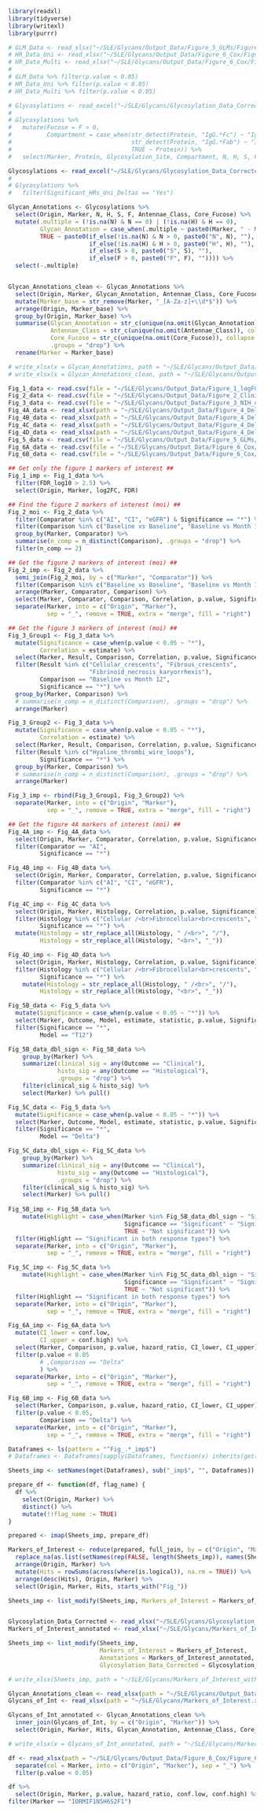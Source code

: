 ```r
library(readxl)
library(tidyverse)
library(writexl)
library(purrr)

```

```r

# GLM_Data <- read_xlsx("~/SLE/Glycans/Output_Data/Figure_5_GLMs/Figure_5_GLM_Firth_Delta.xlsx")
# HR_Data_Uni <- read_xlsx("~/SLE/Glycans/Output_Data/Figure_6_Cox/Figure_6_Cox_Univariable.xlsx")
# HR_Data_Multi <- read_xlsx("~/SLE/Glycans/Output_Data/Figure_6_Cox/Figure_6_Cox_Multivariable_Sign_Markers_Firth.xlsx")
# 
# GLM_Data %>% filter(p.value < 0.05)
# HR_Data_Uni %>% filter(p.value < 0.05) 
# HR_Data_Multi %>% filter(p.value < 0.05) 

```

```r

# Glycosylations <- read_excel("~/SLE/Glycans/Glycosylation_Data_Corrected.xlsx") 
# 
# Glycosylations %>%
#   mutate(Fucose = F > 0,
#          Compartment = case_when(str_detect(Protein, "IgG.*Fc") ~ "IgG_Fc",
#                                  str_detect(Protein, "IgG.*Fab") ~ "IgG_Fab", 
#                                  TRUE ~ Protein)) %>%
#   select(Marker, Protein, Glycosylation_Site, Compartment, N, H, S, F, Fucose, Antennae_Class)


```

```r

Glycosylations <- read_excel("~/SLE/Glycans/Glycosylation_Data_Corrected.xlsx")
# 
# Glycosylations %>% 
#   filter(Significant_HRs_Uni_Deltas == "Yes")

```

```r

Glycan_Annotations <- Glycosylations %>%
  select(Origin, Marker, N, H, S, F, Antennae_Class, Core_Fucose) %>%
  mutate(.multiple = (!is.na(N) & N == 0) | (!is.na(H) & H == 0),
         Glycan_Annotation = case_when(.multiple ~ paste0(Marker, " - Multiple Structures"),
         TRUE ~ paste0(if_else(!is.na(N) & N > 0, paste0("N", N), ""),
                       if_else(!is.na(H) & H > 0, paste0("H", H), ""),
                       if_else(S > 0, paste0("S", S), ""),
                       if_else(F > 0, paste0("F", F), "")))) %>%
  select(-.multiple)


Glycan_Annotations_clean <- Glycan_Annotations %>% 
  select(Origin, Marker, Glycan_Annotation, Antennae_Class, Core_Fucose) %>% 
  mutate(Marker_base = str_remove(Marker, "_[A-Za-z]+\\d*$")) %>%
  arrange(Origin, Marker_base) %>%
  group_by(Origin, Marker_base) %>%
  summarise(Glycan_Annotation = str_c(unique(na.omit(Glycan_Annotation)), collapse = " / "),
            Antennae_Class = str_c(unique(na.omit(Antennae_Class)), collapse = " / "),
            Core_Fucose = str_c(unique(na.omit(Core_Fucose)), collapse = " / "),
            .groups = "drop") %>% 
  rename(Marker = Marker_base)

# write_xlsx(x = Glycan_Annotations, path = "~/SLE/Glycans/Output_Data/Gl_annotations.xlsx")
# write_xlsx(x = Glycan_Annotations_clean, path = "~/SLE/Glycans/Output_Data/Gl_annotations_clean.xlsx")

```

```r

Fig_1_data <- read.csv(file = "~/SLE/Glycans/Output_Data/Figure_1_logFC/Figure_1_Glycans_volcano.csv")
Fig_2_data <- read.csv(file = "~/SLE/Glycans/Output_Data/Figure_2_Clinical_Cors/Figure_2_Glycan_Clinical_Correlations.csv")
Fig_3_data <- read.csv(file = "~/SLE/Glycans/Output_Data/Figure_3_NIH_cors/Glycan_NIH_Correlations.csv")
Fig_4A_data <- read_xlsx(path = "~/SLE/Glycans/Output_Data/Figure_4_Delta_Cors/Figure_4_Glycan_Delta_Clinical_Delta_Correlations.xlsx")
Fig_4B_data <- read_xlsx(path = "~/SLE/Glycans/Output_Data/Figure_4_Delta_Cors/Figure_4_Glycan_Delta_Clinical_M12_Correlations.xlsx")
Fig_4C_data <- read_xlsx(path = "~/SLE/Glycans/Output_Data/Figure_4_Delta_Cors/Figure_4_Glycan_Delta_NIH_Baseline_Correlations.xlsx")
Fig_4D_data <- read_xlsx(path = "~/SLE/Glycans/Output_Data/Figure_4_Delta_Cors/Figure_4_Glycan_Delta_NIH_Month12_Correlations.xlsx")
Fig_5_data <- read.csv(file = "~/SLE/Glycans/Output_Data/Figure_5_GLMs/GLM_Firth.csv")
Fig_6A_data <- read.csv(file = "~/SLE/Glycans/Output_Data/Figure_6_Cox/Cox_Univariate.csv")
Fig_6B_data <- read.csv(file = "~/SLE/Glycans/Output_Data/Figure_6_Cox/Cox_Multivariate_Sign_Markers_Firth.csv")

```

```r
## Get only the figure 1 markers of interest ##
Fig_1_imp <- Fig_1_data %>% 
  filter(FDR_log10 > 2.5) %>% 
  select(Origin, Marker, log2FC, FDR)

## Find the figure 2 markers of interest (moi) ##
Fig_2_moi <- Fig_2_data %>% 
  filter(Comparator %in% c("AI", "CI", "eGFR") & Significance == "*") %>% 
  filter(Comparison %in% c("Baseline vs Baseline", "Baseline vs Month 12")) %>% 
  group_by(Marker, Comparator) %>% 
  summarise(n_comp = n_distinct(Comparison), .groups = "drop") %>% 
  filter(n_comp == 2)

## Get the figure 2 markers of interest (moi) ##
Fig_2_imp <- Fig_2_data %>% 
  semi_join(Fig_2_moi, by = c("Marker", "Comparator")) %>% 
  filter(Comparison %in% c("Baseline vs Baseline", "Baseline vs Month 12")) %>% 
  arrange(Marker, Comparator, Comparison) %>% 
  select(Marker, Comparator, Comparison, Correlation, p.value, Significance) %>% 
  separate(Marker, into = c("Origin", "Marker"),
           sep = "_", remove = TRUE, extra = "merge", fill = "right")

## Get the figure 3 markers of interest (moi) ##
Fig_3_Group1 <- Fig_3_data %>% 
  mutate(Significance = case_when(p.value < 0.05 ~ "*"), 
         Correlation = estimate) %>% 
  select(Marker, Result, Comparison, Correlation, p.value, Significance) %>% 
  filter(Result %in% c("Cellular_crescents", "Fibrous_crescents", 
                       "Fibrinoid_necrosis_karyorrhexis"),
         Comparison == "Baseline vs Month 12",
         Significance == "*") %>% 
  group_by(Marker, Comparison) %>% 
  # summarise(n_comp = n_distinct(Comparison), .groups = "drop") %>% 
  arrange(Marker)

Fig_3_Group2 <- Fig_3_data %>% 
  mutate(Significance = case_when(p.value < 0.05 ~ "*"),
         Correlation = estimate) %>% 
  select(Marker, Result, Comparison, Correlation, p.value, Significance) %>% 
  filter(Result %in% c("Hyaline_thrombi_wire_loops"),
         Significance == "*") %>% 
  group_by(Marker, Comparison) %>% 
  # summarise(n_comp = n_distinct(Comparison), .groups = "drop") %>% 
  arrange(Marker)

Fig_3_imp <- rbind(Fig_3_Group1, Fig_3_Group2) %>% 
  separate(Marker, into = c("Origin", "Marker"),
           sep = "_", remove = TRUE, extra = "merge", fill = "right")

## Get the figure 4A markers of interest (moi) ##
Fig_4A_imp <- Fig_4A_data %>% 
  select(Origin, Marker, Comparator, Correlation, p.value, Significance) %>% 
  filter(Comparator == "AI", 
         Significance == "*")

Fig_4B_imp <- Fig_4B_data %>% 
  select(Origin, Marker, Comparator, Correlation, p.value, Significance) %>% 
  filter(Comparator %in% c("AI", "CI", "eGFR"), 
         Significance == "*")

Fig_4C_imp <- Fig_4C_data %>% 
  select(Origin, Marker, Histology, Correlation, p.value, Significance) %>% 
  filter(Histology %in% c("Cellular /<br>Fibrocellular<br>crescents", "Fibrinoid<br>necrosis", "Tubular<br>atrophy"), 
         Significance == "*") %>% 
  mutate(Histology = str_replace_all(Histology, " /<br>", "/"),
         Histology = str_replace_all(Histology, "<br>", "_"))

Fig_4D_imp <- Fig_4D_data %>% 
  select(Origin, Marker, Histology, Correlation, p.value, Significance) %>% 
  filter(Histology %in% c("Cellular /<br>Fibrocellular<br>crescents", "Tubular<br>atrophy"), 
         Significance == "*") %>% 
    mutate(Histology = str_replace_all(Histology, " /<br>", "/"),
         Histology = str_replace_all(Histology, "<br>", "_"))

Fig_5B_data <- Fig_5_data %>% 
  mutate(Significance = case_when(p.value < 0.05 ~ "*")) %>% 
  select(Marker, Outcome, Model, estimate, statistic, p.value, Significance) %>% 
  filter(Significance == "*", 
         Model == "T12")

Fig_5B_data_dbl_sign <- Fig_5B_data %>% 
    group_by(Marker) %>%
    summarize(clinical_sig = any(Outcome == "Clinical"),
              histo_sig = any(Outcome == "Histological"),
              .groups = "drop") %>%
    filter(clinical_sig & histo_sig) %>% 
    select(Marker) %>% pull()

Fig_5C_data <- Fig_5_data %>% 
  mutate(Significance = case_when(p.value < 0.05 ~ "*")) %>% 
  select(Marker, Outcome, Model, estimate, statistic, p.value, Significance) %>% 
  filter(Significance == "*", 
         Model == "Delta")

Fig_5C_data_dbl_sign <- Fig_5C_data %>% 
    group_by(Marker) %>%
    summarize(clinical_sig = any(Outcome == "Clinical"),
              histo_sig = any(Outcome == "Histological"),
              .groups = "drop") %>%
    filter(clinical_sig & histo_sig) %>% 
    select(Marker) %>% pull()
  
Fig_5B_imp <- Fig_5B_data %>% 
    mutate(Highlight = case_when(Marker %in% Fig_5B_data_dbl_sign ~ "Significant in both response types", 
                                 Significance == "Significant" ~ "Significant in one model",
                                 TRUE ~ "Not significant")) %>% 
  filter(Highlight == "Significant in both response types") %>% 
  separate(Marker, into = c("Origin", "Marker"),
           sep = "_", remove = TRUE, extra = "merge", fill = "right")

Fig_5C_imp <- Fig_5C_data %>% 
    mutate(Highlight = case_when(Marker %in% Fig_5C_data_dbl_sign ~ "Significant in both response types", 
                                 Significance == "Significant" ~ "Significant in one model",
                                 TRUE ~ "Not significant")) %>% 
  filter(Highlight == "Significant in both response types") %>% 
  separate(Marker, into = c("Origin", "Marker"),
           sep = "_", remove = TRUE, extra = "merge", fill = "right")

Fig_6A_imp <- Fig_6A_data %>% 
  mutate(CI_lower = conf.low, 
         CI_upper = conf.high) %>% 
  select(Marker, Comparison, p.value, hazard_ratio, CI_lower, CI_upper) %>% 
  filter(p.value < 0.05 
         # ,Comparison == "Delta"
         ) %>% 
  separate(Marker, into = c("Origin", "Marker"),
           sep = "_", remove = TRUE, extra = "merge", fill = "right")

Fig_6B_imp <- Fig_6B_data %>% 
  select(Marker, Comparison, p.value, hazard_ratio, CI_lower, CI_upper) %>% 
  filter(p.value < 0.05, 
         Comparison == "Delta") %>% 
  separate(Marker, into = c("Origin", "Marker"),
           sep = "_", remove = TRUE, extra = "merge", fill = "right")

```

```r

Dataframes <- ls(pattern = "^Fig_.*_imp$")
# Dataframes <- Dataframes[sapply(Dataframes, function(x) inherits(get(x), c("data.frame", "tbl_df")))]

Sheets_imp <- setNames(mget(Dataframes), sub("_imp$", "", Dataframes))

prepare_df <- function(df, flag_name) {
  df %>%
    select(Origin, Marker) %>%
    distinct() %>%
    mutate(!!flag_name := TRUE)
}

prepared <- imap(Sheets_imp, prepare_df)

Markers_of_Interest <- reduce(prepared, full_join, by = c("Origin", "Marker")) %>%
  replace_na(as.list(setNames(rep(FALSE, length(Sheets_imp)), names(Sheets_imp)))) %>%
  arrange(Origin, Marker) %>% 
  mutate(Hits = rowSums(across(where(is.logical)), na.rm = TRUE)) %>%
  arrange(desc(Hits), Origin, Marker) %>% 
  select(Origin, Marker, Hits, starts_with("Fig_"))

Sheets_imp <- list_modify(Sheets_imp, Markers_of_Interest = Markers_of_Interest)


Glycosylation_Data_Corrected <- read_xlsx("~/SLE/Glycans/Glycosylation_Data_Corrected.xlsx")
Markers_of_Interest_annotated <- read_xlsx("~/SLE/Glycans/Markers_of_Interest_annotated.xlsx")

Sheets_imp <- list_modify(Sheets_imp, 
                          Markers_of_Interest = Markers_of_Interest, 
                          Annotations = Markers_of_Interest_annotated, 
                          Glycosylation_Data_Corrected = Glycosylation_Data_Corrected)

# write_xlsx(Sheets_imp, path = "~/SLE/Glycans/Markers_of_Interest_with_stats.xlsx")

```


```r

Glycan_Annotations_clean <- read_xlsx(path = "~/SLE/Glycans/Output_Data/Gl_annotations_clean.xlsx")
Glycans_of_Int <- read_xlsx(path = "~/SLE/Glycans/Markers_of_Interest.xlsx", sheet = "Markers_of_Interest")

Glycans_of_Int_annotated <- Glycan_Annotations_clean %>% 
  inner_join(Glycans_of_Int, by = c("Origin", "Marker")) %>% 
  select(Origin, Marker, Hits, Glycan_Annotation, Antennae_Class, Core_Fucose)

# write_xlsx(x = Glycans_of_Int_annotated, path = "~/SLE/Glycans/Markers_of_Interest_annotated.xlsx")

```


```r

df <- read_xlsx(path = "~/SLE/Glycans/Output_Data/Figure_6_Cox/Figure_6_Cox_Univariable.xlsx") %>%
  separate(col = Marker, into = c("Origin", "Marker"), sep = "_") %>% 
  filter(p.value < 0.05)

df %>%
  select(Origin, Marker, p.value, hazard_ratio, conf.low, conf.high) %>% 
filter(Marker == "IORMIF1N5H6S2F1")
  
```


